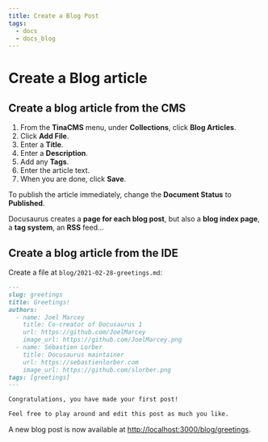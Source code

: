 ```yaml
---
title: Create a Blog Post
tags:
  - docs
  - docs_blog
---
```


# Create a Blog article

## Create a blog article from the CMS

1. From the **TinaCMS** menu, under **Collections**, click **Blog Articles**.
2. Click **Add File**.
3. Enter a **Title**.
4. Enter a **Description**.
5. Add any **Tags**.
6. Enter the article text.
7. When you are done, click **Save**.

To publish the article immediately, change the **Document Status** to **Published**.

Docusaurus creates a **page for each blog post**, but also a **blog index page**, a **tag system**, an **RSS** feed...

## Create a blog article from the IDE

Create a file at `blog/2021-02-28-greetings.md`:

```md title="blog/2021-02-28-greetings.md"
---
slug: greetings
title: Greetings!
authors:
  - name: Joel Marcey
    title: Co-creator of Docusaurus 1
    url: https://github.com/JoelMarcey
    image_url: https://github.com/JoelMarcey.png
  - name: Sébastien Lorber
    title: Docusaurus maintainer
    url: https://sebastienlorber.com
    image_url: https://github.com/slorber.png
tags: [greetings]
---

Congratulations, you have made your first post!

Feel free to play around and edit this post as much you like.
```

A new blog post is now available at [http://localhost:3000/blog/greetings](http://localhost:3000/blog/greetings).
